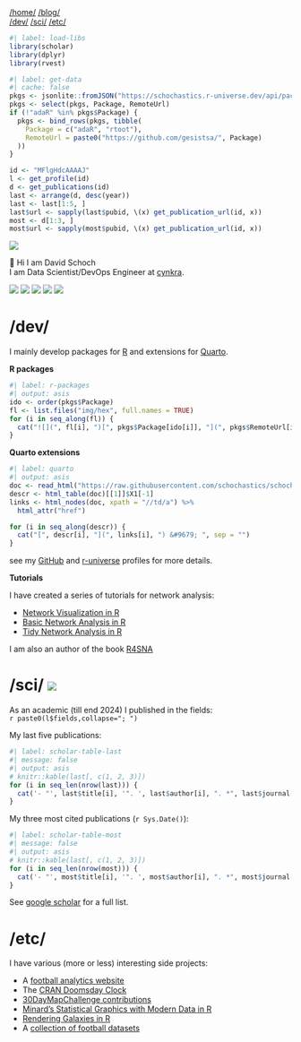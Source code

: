 ```{=html}
<nav class="nav" id="navbar">
  <div class="nav-left">
    <a href="/">/home/</a>
    <a href="https://blog.schochastics.net">/blog/</a>
  </div>
  <div class="nav-center">
    <a class="brand">
      <img src="img/logo.svg" alt="">
    </a>
  </div>
  <div class="nav-right">
      <a href="#dev">/dev/</a>
      <a href="#sci">/sci/</a>
      <a href="#etc">/etc/</a>
  </div>
</nav>

```

```r
#| label: load-libs
library(scholar)
library(dplyr)
library(rvest)
```

```r
#| label: get-data
#| cache: false
pkgs <- jsonlite::fromJSON("https://schochastics.r-universe.dev/api/packages/")
pkgs <- select(pkgs, Package, RemoteUrl)
if (!"adaR" %in% pkgs$Package) {
  pkgs <- bind_rows(pkgs, tibble(
    Package = c("adaR", "rtoot"),
    RemoteUrl = paste0("https://github.com/gesistsa/", Package)
  ))
}

id <- "MFlgHdcAAAAJ"
l <- get_profile(id)
d <- get_publications(id)
last <- arrange(d, desc(year))
last <- last[1:5, ]
last$url <- sapply(last$pubid, \(x) get_publication_url(id, x))
most <- d[1:3, ]
most$url <- sapply(most$pubid, \(x) get_publication_url(id, x))
```

::::{.row}

:::{.col-2}

:::

:::{.col-8}

:::{.me}
![](avatar.jpg){.avatar}

👋 Hi I am [David Schoch]{.highlight}  
I am Data Scientist/DevOps Engineer at [cynkra](https://www.cynkra.com/).
 
<!-- https://github.com/edent/SuperTinyIcons?tab=readme-ov-file -->
[![](img/github.svg){.social}](https://github.com/schochastics)
[![](img/mastodon.svg){.social}](https://fosstodon.org/@schochastics)
[![](img/bluesky.svg){.social}](https://bsky.app/profile/schochastics.net)
[![](img/scholar.svg){.social}](https://scholar.google.de/citations?user=MFlgHdcAAAAJ)
[![](img/orcid.svg){.social}](https://orcid.org/0000-0003-2952-4812)
:::


# /dev/

I mainly develop packages for [R](https://www.r-project.org/) and extensions for [Quarto](https://quarto.org).

[**R packages**]{.sec-head}  
```r
#| label: r-packages
#| output: asis
ido <- order(pkgs$Package)
fl <- list.files("img/hex", full.names = TRUE)
for (i in seq_along(fl)) {
  cat("![](", fl[i], ")[", pkgs$Package[ido[i]], "](", pkgs$RemoteUrl[ido[i]], ")", "\n", sep = "")
}


```

[**Quarto extensions**]{.sec-head}  

```r
#| label: quarto
#| output: asis
doc <- read_html("https://raw.githubusercontent.com/schochastics/schochastics/main/README.md")
descr <- html_table(doc)[[1]]$X1[-1]
links <- html_nodes(doc, xpath = "//td/a") %>%
  html_attr("href")

for (i in seq_along(descr)) {
  cat("[", descr[i], "](", links[i], ") &#9679; ", sep = "")
}
```

see my [GitHub](https://github.com/schochastics) and [r-universe](https://schochastics.r-universe.dev) profiles for more details.

[**Tutorials**]{.sec-head}

I have created a series of tutorials for network analysis:

- [Network Visualization in R](https://schochastics.github.io/netVizR/)
- [Basic Network Analysis in R](https://schochastics.github.io/netAnaR/)
- [Tidy Network Analysis in R](https://schochastics.github.io/tidynetAnaR/)

I am also an author of the book [R4SNA](https://schochastics.github.io/R4SNA/)

# /sci/ ![](https://img.shields.io/badge/lifecycle-deprecated-9EEBCF)

As an academic (till end 2024) I published in the fields:  
`r paste0(l$fields,collapse="; ")`

My last five publications:
```r
#| label: scholar-table-last
#| message: false
#| output: asis
# knitr::kable(last[, c(1, 2, 3)])
for (i in seq_len(nrow(last))) {
  cat('- "', last$title[i], '". ', last$author[i], ". *", last$journal[i], "* [(link)](", last$url[i], ")", "\n", sep = "")
}
```

My three most cited publications (`r Sys.Date()`):  
```r
#| label: scholar-table-most
#| message: false
#| output: asis
# knitr::kable(last[, c(1, 2, 3)])
for (i in seq_len(nrow(most))) {
  cat('- "', most$title[i], '". ', most$author[i], ". *", most$journal[i], "* [(link)](", most$url[i], ") **Citations: ", most$cites[i], "**", "\n", sep = "")
}
```



See [google scholar](https://scholar.google.de/citations?user=MFlgHdcAAAAJ) for a full list.



# /etc/

I have various (more or less) interesting side projects:

- A [football analytics website](http://worldclubratings.com/)
- The [CRAN Doomsday Clock](https://schochastics.github.io/cran-doomsday/)
- [30DayMapChallenge contributions](https://github.com/schochastics/30DayMapChallenge)
- [Minard’s Statistical Graphics with Modern Data in R](https://github.com/schochastics/minard)
- [Rendering Galaxies in R](https://github.com/schochastics/galaxies)
- A [collection of football datasets](https://github.com/schochastics/football-data)



:::

:::{.col-2}

:::

::::